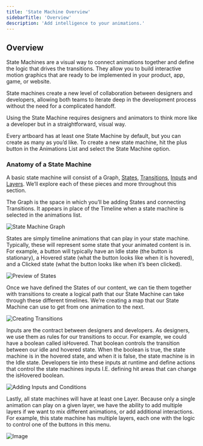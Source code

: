 ```yaml
---
title: 'State Machine Overview'
sidebarTitle: 'Overview'
description: 'Add intelligence to your animations.'
---
```



## Overview

State Machines are a visual way to connect animations together and define the logic that drives the transitions. They allow you to build interactive motion graphics that are ready to be implemented in your product, app, game, or website.

State machines create a new level of collaboration between designers and developers, allowing both teams to iterate deep in the development process without the need for a complicated handoff.

<YouTube id="6O9tWZFLEjc" />

Using the State Machine requires designers and animators to think more like a developer but in a straightforward, visual way.

Every artboard has at least one State Machine by default, but you can create as many as you’d like. To create a new state machine, hit the plus button in the Animations List and select the State Machine option.

### Anatomy of a State Machine

A basic state machine will consist of a Graph, [States](./states), [Transitions](./transitions), [Inputs](./inputs) and [Layers](./layers). We’ll explore each of these pieces and more throughout this section.

The Graph is the space in which you’ll be adding States and connecting Transitions. It appears in place of the Timeline when a state machine is selected in the animations list.

![State Machine Graph](https://ucarecdn.com/307461c0-2006-4fdf-bdc3-61875d40f422/)

States are simply timeline animations that can play in your state machine. Typically, these will represent some state that your animated content is in. For example, a button will typically have an Idle state (the button is stationary), a Hovered state (what the button looks like when it is hovered), and a Clicked state (what the button looks like when it’s been clicked).

![Preview of States](https://ucarecdn.com/ca93f148-a38c-4eac-a166-8399065315c2/)

Once we have defined the States of our content, we can tie them together with transitions to create a logical path that our State Machine can take through these different timelines. We’re creating a map that our State Machine can use to get from one animation to the next.

![Creating Transitions](https://ucarecdn.com/cf0f53e3-abc9-43a9-b43a-e18483fe2613/)

Inputs are the contract between designers and developers. As designers, we use them as rules for our transitions to occur. For example, we could have a boolean called isHovered. That boolean controls the transition between our idle and hovered state. When the boolean is true, the state machine is in the hovered state, and when it is false, the state machine is in the Idle state. Developers tie into these inputs at runtime and define actions that control the state machines inputs I.E. defining hit areas that can change the isHovered boolean.

![Adding Inputs and Conditions](https://ucarecdn.com/40789635-ca9e-4c95-970d-1040d66664f7/)

Lastly, all state machines will have at least one Layer. Because only a single animation can play on a given layer, we have the ability to add multiple layers if we want to mix different animations, or add additional interactions. For example, this state machine has multiple layers, each one with the logic to control one of the buttons in this menu.

![Image](https://ucarecdn.com/9b454ffc-1e08-495c-a4b7-b6ba71a7cbd2/)
